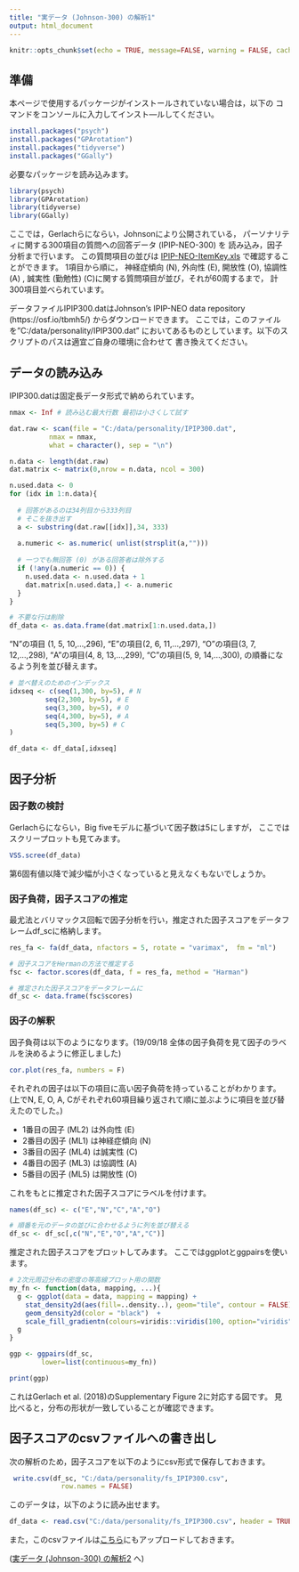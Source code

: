 ```yaml
---
title: "実データ (Johnson-300) の解析1"
output: html_document
---
```


```r
knitr::opts_chunk$set(echo = TRUE, message=FALSE, warning = FALSE, cache = TRUE)
```

## 準備

本ページで使用するパッケージがインストールされていない場合は，以下の
コマンドをコンソールに入力してインスト―ルしてください。
```r
install.packages("psych")
install.packages("GPArotation")
install.packages("tidyverse")
install.packages("GGally")
```

必要なパッケージを読み込みます。
```r
library(psych)
library(GPArotation)
library(tidyverse)
library(GGally)
```

ここでは，Gerlachらにならい，Johnsonにより公開されている，
パーソナリティに関する300項目の質問への回答データ (IPIP-NEO-300) を
読み込み，因子分析まで行います。
この質問項目の並びは
[IPIP-NEO-ItemKey.xls](https://osf.io/yk3fd/)
で確認することができます。
1項目から順に，
神経症傾向 (N), 外向性 (E), 開放性 (O), 協調性 (A) ,
誠実性 (勤勉性) (C)に関する質問項目が並び，それが60周するまで，
計300項目並べられています。

データファイルIPIP300.datはJohnson's IPIP-NEO data repository (https://osf.io/tbmh5/) 
からダウンロードできます。
ここでは，このファイルを"C:/data/personality/IPIP300.dat"
においてあるものとしています。以下のスクリプトのパスは適宜ご自身の環境に合わせて
書き換えてください。

## データの読み込み

IPIP300.datは固定長データ形式で納められています。

```r
nmax <- Inf # 読み込む最大行数 最初は小さくして試す

dat.raw <- scan(file = "C:/data/personality/IPIP300.dat", 
          nmax = nmax,
          what = character(), sep = "\n")

n.data <- length(dat.raw)
dat.matrix <- matrix(0,nrow = n.data, ncol = 300)

n.used.data <- 0
for (idx in 1:n.data){
  
  # 回答があるのは34列目から333列目　
  # そこを抜き出す
  a <- substring(dat.raw[[idx]],34, 333)
  
  a.numeric <- as.numeric( unlist(strsplit(a,"")))
  
  # 一つでも無回答 (0) がある回答者は除外する
  if (!any(a.numeric == 0)) {
    n.used.data <- n.used.data + 1
    dat.matrix[n.used.data,] <- a.numeric 
  }
}

# 不要な行は削除
df_data <- as.data.frame(dat.matrix[1:n.used.data,])
```

"N"の項目 (1, 5, 10,...,296),
"E"の項目(2, 6, 11,...,297), 
"O"の項目(3, 7, 12,...,298), 
"A"の項目(4, 8, 13,...,299),  "C"の項目(5, 9, 14,...,300),
の順番になるよう列を並び替えます。

```r
# 並べ替えのためのインデックス
idxseq <- c(seq(1,300, by=5), # N
         seq(2,300, by=5), # E
         seq(3,300, by=5), # O
         seq(4,300, by=5), # A
         seq(5,300, by=5) # C
)

df_data <- df_data[,idxseq]
```


## 因子分析

### 因子数の検討

Gerlachらにならい，Big fiveモデルに基づいて因子数は5にしますが，
ここではスクリープロットも見てみます。

```r
VSS.scree(df_data)
```

第6固有値以降で減少幅が小さくなっていると見えなくもないでしょうか。

### 因子負荷，因子スコアの推定

最尤法とバリマックス回転で因子分析を行い，推定された因子スコアをデータフレームdf_scに格納します。

```r
res_fa <- fa(df_data, nfactors = 5, rotate = "varimax",  fm = "ml")

# 因子スコアをHermanの方法で推定する
fsc <- factor.scores(df_data, f = res_fa, method = "Harman")

# 推定された因子スコアをデータフレームに
df_sc <- data.frame(fsc$scores)
```

### 因子の解釈

因子負荷は以下のようになります。(19/09/18  全体の因子負荷を見て因子のラベルを決めるように修正しました)

```r
cor.plot(res_fa, numbers = F)
```

それぞれの因子は以下の項目に高い因子負荷を持っていることがわかります。
(上でN, E, O, A, Cがそれぞれ60項目繰り返されて順に並ぶように項目を並び替えたのでした。)

* 1番目の因子 (ML2) は外向性 (E)
* 2番目の因子 (ML1) は神経症傾向 (N) 
* 3番目の因子 (ML4) は誠実性 (C)
* 4番目の因子 (ML3) は協調性 (A) 
* 5番目の因子 (ML5) は開放性 (O)

これをもとに推定された因子スコアにラベルを付けます。

```r
names(df_sc) <- c("E","N","C","A","O")

# 順番を元のデータの並びに合わせるように列を並び替える
df_sc <- df_sc[,c("N","E","O","A","C")]
```

推定された因子スコアをプロットしてみます。
ここではggplotとggpairsを使います。

```r
# 2次元周辺分布の密度の等高線プロット用の関数
my_fn <- function(data, mapping, ...){
  g <- ggplot(data = data, mapping = mapping) + 
    stat_density2d(aes(fill=..density..), geom="tile", contour = FALSE) +
    geom_density2d(color = "black")  + 
    scale_fill_gradientn(colours=viridis::viridis(100, option="viridis"))
  g
}

ggp <- ggpairs(df_sc, 
        lower=list(continuous=my_fn))

print(ggp)
```

これはGerlach et al. (2018)のSupplementary Figure 2に対応する図です。
見比べると，分布の形状が一致していることが確認できます。

## 因子スコアのcsvファイルへの書き出し

次の解析のため，因子スコアを以下のようにcsv形式で保存しておきます。
```r
 write.csv(df_sc, "C:/data/personality/fs_IPIP300.csv", 
             row.names = FALSE)
```

このデータは，以下のように読み出せます。
```r
df_data <- read.csv("C:/data/personality/fs_IPIP300.csv", header = TRUE)
```

また，このcsvファイルは[こちら](https://kkatahira.github.io/personality/fs_IPIP300.csv)にもアップロードしておきます。

([実データ (Johnson-300) の解析2](analyze_IPIP300_2.html)  へ)
